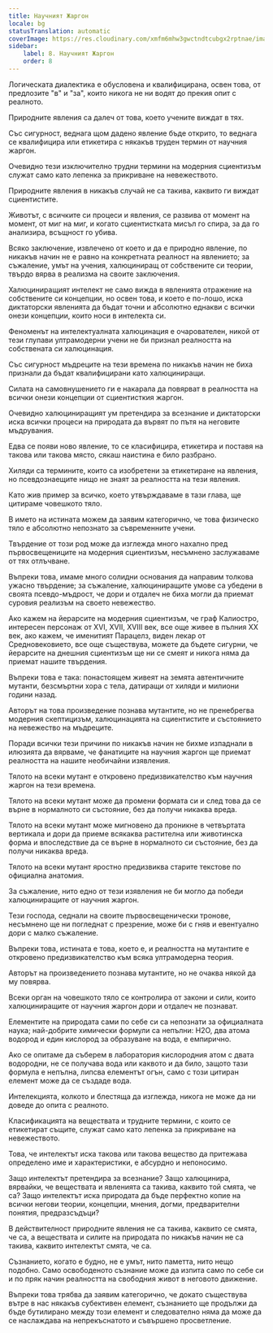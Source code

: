 ```yaml
---
title: Научният Жаргон
locale: bg
statusTranslation: automatic
coverImage: https://res.cloudinary.com/xmfm6mhw3gwctndtcubgx2rptnae/image/upload/v1741354419/small_cover_la_gran_rebelion_28716e29d2.webp
sidebar:
    label: 8. Научният Жаргон
    order: 8
---
```

Логическата диалектика е обусловена и квалифицирана, освен това, от предлозите "в" и "за", които никога не ни водят до прекия опит с реалното.

Природните явления са далеч от това, което учените виждат в тях.

Със сигурност, веднага щом дадено явление бъде открито, то веднага се квалифицира или етикетира с някакъв труден термин от научния жаргон.

Очевидно тези изключително трудни термини на модерния сциентизъм служат само като лепенка за прикриване на невежеството.

Природните явления в никакъв случай не са такива, каквито ги виждат сциентистите.

Животът, с всичките си процеси и явления, се развива от момент на момент, от миг на миг, и когато сциентистката мисъл го спира, за да го анализира, всъщност го убива.

Всяко заключение, извлечено от което и да е природно явление, по никакъв начин не е равно на конкретната реалност на явлението; за съжаление, умът на учения, халюциниращ от собствените си теории, твърдо вярва в реализма на своите заключения.

Халюциниращият интелект не само вижда в явленията отражение на собствените си концепции, но освен това, и което е по-лошо, иска диктаторски явленията да бъдат точни и абсолютно еднакви с всички онези концепции, които носи в интелекта си.

Феноменът на интелектуалната халюцинация е очарователен, никой от тези глупави ултрамодерни учени не би признал реалността на собствената си халюцинация.

Със сигурност мъдреците на тези времена по никакъв начин не биха признали да бъдат квалифицирани като халюциниращи.

Силата на самовнушението ги е накарала да повярват в реалността на всички онези концепции от сциентисткия жаргон.

Очевидно халюциниращият ум претендира за всезнание и диктаторски иска всички процеси на природата да вървят по пътя на неговите мъдрувания.

Едва се появи ново явление, то се класифицира, етикетира и поставя на такова или такова място, сякаш наистина е било разбрано.

Хиляди са термините, които са изобретени за етикетиране на явления, но псевдознаещите нищо не знаят за реалността на тези явления.

Като жив пример за всичко, което утвърждаваме в тази глава, ще цитираме човешкото тяло.

В името на истината можем да заявим категорично, че това физическо тяло е абсолютно непознато за съвременните учени.

Твърдение от този род може да изглежда много нахално пред първосвещениците на модерния сциентизъм, несъмнено заслужаваме от тях отлъчване.

Въпреки това, имаме много солидни основания да направим толкова ужасно твърдение; за съжаление, халюциниращите умове са убедени в своята псевдо-мъдрост, че дори и отдалеч не биха могли да приемат суровия реализъм на своето невежество.

Ако кажем на йерарсите на модерния сциентизъм, че граф Калиостро, интересен персонаж от XVI, XVII, XVIII век, все още живее в пълния XX век, ако кажем, че именитият Парацелз, виден лекар от Средновековието, все още съществува, можете да бъдете сигурни, че йерарсите на днешния сциентизъм ще ни се смеят и никога няма да приемат нашите твърдения.

Въпреки това е така: понастоящем живеят на земята автентичните мутанти, безсмъртни хора с тела, датиращи от хиляди и милиони години назад.

Авторът на това произведение познава мутантите, но не пренебрегва модерния скептицизъм, халюцинацията на сциентистите и състоянието на невежество на мъдреците.

Поради всички тези причини по никакъв начин не бихме изпаднали в илюзията да вярваме, че фанатиците на научния жаргон ще приемат реалността на нашите необичайни изявления.

Тялото на всеки мутант е откровено предизвикателство към научния жаргон на тези времена.

Тялото на всеки мутант може да промени формата си и след това да се върне в нормалното си състояние, без да получи никаква вреда.

Тялото на всеки мутант може мигновено да проникне в четвъртата вертикала и дори да приеме всякаква растителна или животинска форма и впоследствие да се върне в нормалното си състояние, без да получи никаква вреда.

Тялото на всеки мутант яростно предизвиква старите текстове по официална анатомия.

За съжаление, нито едно от тези изявления не би могло да победи халюциниращите от научния жаргон.

Тези господа, седнали на своите първосвещенически тронове, несъмнено ще ни погледнат с презрение, може би с гняв и евентуално дори с малко съжаление.

Въпреки това, истината е това, което е, и реалността на мутантите е откровено предизвикателство към всяка ултрамодерна теория.

Авторът на произведението познава мутантите, но не очаква някой да му повярва.

Всеки орган на човешкото тяло се контролира от закони и сили, които халюциниращите от научния жаргон дори и отдалеч не познават.

Елементите на природата сами по себе си са непознати за официалната наука; най-добрите химически формули са непълни: H2O, два атома водород и един кислород за образуване на вода, е емпирично.

Ако се опитаме да съберем в лаборатория кислородния атом с двата водородни, не се получава вода или каквото и да било, защото тази формула е непълна, липсва елементът огън, само с този цитиран елемент може да се създаде вода.

Интелекцията, колкото и блестяща да изглежда, никога не може да ни доведе до опита с реалното.

Класификацията на веществата и трудните термини, с които се етикетират същите, служат само като лепенка за прикриване на невежеството.

Това, че интелектът иска такова или такова вещество да притежава определено име и характеристики, е абсурдно и непоносимо.

Защо интелектът претендира за всезнание? Защо халюцинира, вярвайки, че веществата и явленията са такива, каквито той смята, че са? Защо интелектът иска природата да бъде перфектно копие на всички негови теории, концепции, мнения, догми, предварителни понятия, предразсъдъци?

В действителност природните явления не са такива, каквито се смята, че са, а веществата и силите на природата по никакъв начин не са такива, каквито интелектът смята, че са.

Съзнанието, когато е будно, не е умът, нито паметта, нито нещо подобно. Само освободеното съзнание може да изпита само по себе си и по пряк начин реалността на свободния живот в неговото движение.

Въпреки това трябва да заявим категорично, че докато съществува вътре в нас някакъв субективен елемент, съзнанието ще продължи да бъде бутилирано между този елемент и следователно няма да може да се наслаждава на непрекъснатото и съвършено просветление.

